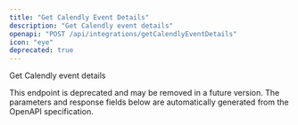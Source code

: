 ```yaml
---
title: "Get Calendly Event Details"
description: "Get Calendly event details"
openapi: "POST /api/integrations/getCalendlyEventDetails"
icon: "eye"
deprecated: true
---
```


Get Calendly event details

<Warning>
This endpoint is deprecated and may be removed in a future version.
</Warning>

<Note>
The parameters and response fields below are automatically generated from the OpenAPI specification.
</Note>
